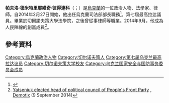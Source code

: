{{Infobox Politician
| name          = 帕夫洛·彼得連科<br>{{small|Павло Петренко}}
| image         = Pavlo Petrenko April 2014 (cropped).jpg
| imagesize     = 
| caption       = 

| office        = 第14任司法部長
| term_start    = 2014年2月27日
| term_end      = 2019年8月29日
| primeminister = [[阿爾謝尼·亞采尼克|阿爾謝尼·亞采尼克]]
| predecessor   = {{Link-en|叶莲娜·卢卡什|Olena Lukash}}
| successor     = {{Link-en|杰尼斯·马柳斯卡|Denys Maliuska}}

| office1        = [[乌克兰最高拉达|乌克兰最高拉达]]議員
| term_start1    = 2012年12月12日
| term_end1      = 2014年3月17日

| birth_date    = {{Birth date and age|df=yes|1979|07|17}}
| birth_place   = 烏克蘭[[切爾諾夫策|切爾諾夫策]]
| party         =  [[人民陣線_(烏克蘭)|人民陣線]]
| otherparty = 
| alma_mater    = [[切爾諾夫策大學|切爾諾夫策大學]]
| spouse        =
| children      = 
}}

'''帕夫洛·德米特里耶維奇·彼得連科'''（{{lang-uk|Павло Дмитрович Петренко}}；{{bd|1979年|7月17日|||}}）是[[烏克蘭|烏克蘭]]的一位政治人物、法學家、律師。自2014年2月27日開始，他出任烏克蘭司法部部長職務<ref name="Nee">{{cite book|last=Nee|first=Patrick W.|title=Key Facts on Ukraine: Ukraine, facts, Kiev, government, business, economy, travel|url=http://books.google.com/books?id=4i7zAgAAQBAJ&pg=PT14|accessdate=19 September 2014|publisher=The Internationalist|page=14}}</ref>。第七屆最高拉达議員。畢業於切爾諾夫策大學法學院，之後曾從事律師等職業。2014年9月，他成為人民陣線的創黨成員<ref>[http://www.demotix.com/news/5721391/yatseniuk-elected-head-political-council-peoples-front-party#media-5721330 Yatseniuk elected head of political council of People's Front Party] {{webarchive|url=https://web.archive.org/web/20150102023758/http://www.demotix.com/news/5721391/yatseniuk-elected-head-political-council-peoples-front-party |date=2015-01-02 }}, [[Demotix|Demotix]] (9 September 2014)</ref>。

== 參考資料 ==
{{Reflist}}

{{Authority control}}
[[Category:烏克蘭政治人物|Category:烏克蘭政治人物]]
[[Category:切尔诺夫策人|Category:切尔诺夫策人]]
[[Category:第七届乌克兰最高拉达议员|Category:第七届乌克兰最高拉达议员]]
[[Category:切尔诺夫策大学校友|Category:切尔诺夫策大学校友]]
[[Category:乌克兰国家安全与国防事务委员会成员|Category:乌克兰国家安全与国防事务委员会成员]]